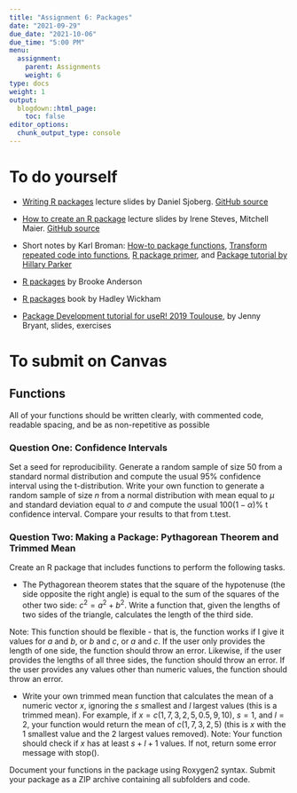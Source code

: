 ```yaml
---
title: "Assignment 6: Packages"
date: "2021-09-29"
due_date: "2021-10-06"
due_time: "5:00 PM"
menu:
  assignment:
    parent: Assignments
    weight: 6
type: docs
weight: 1
output:
  blogdown::html_page:
    toc: false
editor_options: 
  chunk_output_type: console
---
```


# To do yourself

- [Writing R packages](http://www.danieldsjoberg.com/writing-R-packages/#1) lecture slides by Daniel Sjoberg. [GitHub source](https://github.com/ddsjoberg/writing-R-packages)

- [How to create an R package](https://isteves.github.io/r-pkg-intro/Presentation.html#/) lecture slides by Irene Steves, Mitchell Maier. [GitHub source](https://github.com/isteves/r-pkg-intro)

- Short notes by Karl Broman: [How-to package functions](http://kbroman.org/steps2rr/pages/packages.html), [Transform repeated code into functions](http://kbroman.org/steps2rr/pages/functions.html), [R package primer](http://kbroman.org/pkg_primer/), and [Package tutorial by Hillary Parker](https://hilaryparker.com/2014/04/29/writing-an-r-package-from-scratch/) 

- [R packages](https://geanders.github.io/RProgrammingForResearch/reproducible-research-3.html) by Brooke Anderson

- [R packages](http://r-pkgs.had.co.nz/) book by Hadley Wickham

- [Package Development tutorial for useR! 2019 Toulouse](https://github.com/jennybc/pkg-dev-tutorial), by Jenny Bryant, slides, exercises

# To submit on Canvas

## Functions
All of your functions should be written clearly, with commented code, readable spacing, and be as non-repetitive as possible 

### Question One: Confidence Intervals
Set a seed for reproducibility. Generate a random sample of size $50$ from a standard normal distribution and compute the usual $95\%$ confidence interval using the t-distribution. Write your own function to generate a random sample of size $n$ from a normal distribution with mean equal to $\mu$ and standard deviation equal to $\sigma$ and compute the usual $100(1−\alpha)\%$ t confidence interval. Compare your results to that from t.test.

### Question Two: Making a Package: Pythagorean Theorem and Trimmed Mean
Create an R package that includes functions to perform the following tasks.

- The Pythagorean theorem states that the square of the hypotenuse (the side opposite the right angle) is equal to the sum of the squares of the other two side: $c^2=a^2+b^2$. Write a function that, given the lengths of two sides of the triangle, calculates the length of the third side.

Note: This function should be flexible - that is, the function works if I give it values for $a$ and $b$, or $b$ and $c$, or $a$ and $c$. If the user only provides the length of one side, the function should throw an error. Likewise, if the user provides the lengths of all three sides, the function should throw an error. If the user provides any values other than numeric values, the function should throw an error.

- Write your own trimmed mean function that calculates the mean of a numeric vector $x$, ignoring the $s$ smallest and $l$ largest values (this is a trimmed mean). For example, if $x=c(1,7,3,2,5,0.5,9,10)$, $s=1$, and $l=2$, your function would return the mean of $c(1,7,3,2,5)$ (this is $x$ with the $1$ smallest value and the $2$ largest values removed). Note: Your function should check if $x$ has at least $s+l+1$ values. If not, return some error message with stop().

Document your functions in the package using Roxygen2 syntax. Submit your package as a ZIP archive containing all subfolders and code.